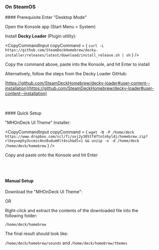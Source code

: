 
### On SteamOS

<div className="prereq">
#### Prerequisite
Enter "Desktop Mode"

Open the Konsole app (Start Menu > System)

Install **Decky Loader** (Plugin utility):

<CopyCommandInput
    copyCommand = { `curl -L https://github.com/SteamDeckHomebrew/decky-installer/releases/latest/download/install_release.sh | sh` }
/>

Copy the command above, paste into the Konsole, and hit Enter to install

Alternatively, follow the steps from the Decky Loader GitHub:

[https://github.com/SteamDeckHomebrew/decky-loader#user-content--installation](https://github.com/SteamDeckHomebrew/decky-loader#user-content--installation)
</div>
<br />
<br />
#### Quick Setup

"MHOnDeck UI Theme" Installer:

<CopyCommandInput
    copyCommand = { `wget -N -P /home/deck https://www.dropbox.com/scl/fi/uvj2y305tf4ftnlnbyldj/homebrew.zip?rlkey=ephy3vcmzc4nz8udum0lt4sih&dl=1 && unzip -o -d /home/deck /home/deck/homebrew` }
/>

Copy and paste onto the Konsole and hit Enter

<br />
<br />

#### Manual Setup

Download the "MHOnDeck UI Theme":

<ul className="link-box">
    <DownloadItem 
        item = {releases.theme}
        onClick = {props.setDownload}
    />
</ul>

OR

<ul className="link-box">
    <DownloadItem 
        item = {releases.css}
        onClick = {props.setDownload}
    />
    <DownloadItem 
        item = {releases.sfx}
        onClick = {props.setDownload}
    />
</ul>

Right-click and extract the contents of the downloaded file into the following folder:

```/home/deck/homebrew```

The final result should look like:

```/home/deck/homebrew/sounds``` and ```/home/deck/homebrew/themes```